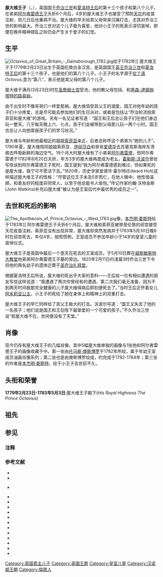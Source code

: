 {{NoteTA
|G1=PoliticiansUK
|G2=UK Places
|G3=People
|G4=Country
}}
{{Infobox royalty|royal
| name                 = 屋大维王子<br/>Prince Octavius
| image                = Octavius of Great Britain - West 1783.jpg
| caption              = 屋大维王子的画像，宫廷画师[[本杰明·委斯特|本杰明·委斯特]]绘于1783年
| house                = [[汉诺威王朝|汉诺威王朝]]
| father               = [[乔治三世_(英国)|英王乔治三世]]
| mother               = [[夏洛特_(梅克倫堡-施特雷利茨)|夏洛特王后]]
| birth_date           = {{Birth date|1779|2|23}}
| birth_place          = [[File:Union_flag_1606_(Kings_Colors).svg|25px]][[大不列颠岛|大不列颠]][[伦敦|伦敦]][[白金汉宫|白金汉宫]]
| death_date           = {{Death date and age|1783|5|3|1779|2|23}}
| death_place          = [[File:Union_flag_1606_(Kings_Colors).svg|25px]][[邱宫|邱宫]]
| date of burial       = 1783年5月10日
| place of burial      = [[File:Union_flag_1606_(Kings_Colors).svg|25px]][[西敏寺|西敏寺]]<br/>1820年2月11日<br/>[[File:Union_flag_1606_(Kings_Colors).svg|25px]][[温莎城堡|温莎城堡]][[圣乔治礼拜堂_(温莎城堡)|圣乔治礼拜堂]]
|}}

'''屋大维王子'''（{{lang|en|Prince Octavius}}，{{bd|1779年|2月23日|1783年|5月3日}}），英国国王[[乔治三世_(英国)|乔治三世]]和[[夏洛特_(梅克倫堡-施特雷利茨)|夏洛特王后]]的第十三个孩子和第八个儿子。在弟弟[[阿尔弗雷德王子_(大不列颠)|阿尔弗雷德王子]]夭折6个月后，4岁的屋大维王子也接受了预防[[天花|天花]]的疫苗注射，但几日后也重病不治。屋大维的早夭给其父母带来沉痛打击，尤其对乔治三世的影响最大。乔治三世对这个儿子极为喜爱，他对小王子的死表示深切哀悼，即便在晚年精神错乱之际仍会产生关于爱子的幻觉。

==生平==
[[File:Octavius_of_Great_Britain_-_Gainsborough_1782.jpg|thumb]]绘于1782年]]
屋大维王子于1779年2月23日出生于英国伦敦白金汉宫，是英国国王[[乔治三世_(英国)|英王乔治三世]]和[[夏洛特王后|夏洛特王后]]的第十三个孩子，也是他们的第八个儿子。小王子的名字源于[[拉丁语|拉丁语]]''Octovus'',意为“第八”，表示他是其父母的第八个儿子。

屋大维于满月(3月23日)时在[[圣詹姆士宫|圣詹姆士宫]]受洗，他的教父母包括{{link-en|布伦瑞克-沃尔芬比特尔公爵查尔斯一世|Charles I, Duke of Brunswick-Wolfenbüttel|布伦瑞克-沃尔芬比特尔公爵}}、{{link-en|梅克伦堡-什未林公爵弗雷德里克二世|Frederick II, Duke of Mecklenburg-Schwerin|梅克伦堡-什未林公爵}}和[[黑森-達姆施塔特的路易絲_(1757-1830)|黑森-達姆施塔特的路易絲]]。

由于出生时不像哥哥们一样爱惹祸，屋大维倍受其父王的溺爱。国王对他年幼的孩子们十分疼爱，总是尽可能去参加他们的生日派对，或者是包括让“乔治轮流抱索菲亚和屋大维”的游戏。另有一名见证者写道：“国王和王后总让孩子们在他们身边玩一整天。几乎每天晚上六、七点，孩子们会被带到父母那儿玩一两个小时。国王也总让人向他禀报孩子们的学习状况。”

屋大维与年龄和他最相近的姐姐[[索菲亚公主_(英国)|索菲亚]]亲近，后者总称呼这个弟弟为“她的儿子”。1780年夏，屋大维陪同姐姐索菲亚、[[伊丽莎白公主_(英國)|伊丽莎白]]和哥哥[[爱德华王子_(肯特及斯特拉森公爵)|爱德华]]去苏塞克斯海岸东湾阁去呼吸新鲜的海边空气。19个月大时屋大维有了小弟弟[[阿尔弗雷德王子_(英国)|阿尔弗雷德]]，但阿尔弗雷德于1782年8月20日夭折，年方3岁的屋大维再度成为老幺。[[霍勒斯·沃波尔|霍勒斯·沃波尔]]曾给{{link-en|霍勒斯·曼爵士|sir Horace Mann}}写信谈到阿尔弗雷德王子死时，国王提到“我为阿尔弗雷德感到难过，但如果死的是屋大维，我宁可不愿活下去。”1820年，历史学家爱德华·霍尔特(Edward Holt)这样描述屋大维王子的性格：“尽管这位王子未及5岁而亡，在他人眼中，他性情温顺，和善友好的程度非同常人，以至于他总能令人愉悦。”传记作家约翰·沃特金斯(John Watkins)补充曰屋大维“被认为是王室后代中最优秀的成员之一”。

==去世和死后的影响==
[[File:The_Apotheosis_of_Prince_Octavius_-_West_1783.jpg|thumb]]像，[[本杰明·委斯特|本杰明·委斯特]]绘于1783年]]
阿尔弗雷德王子夭折6个月后，屋大维和索菲亚被带至伦敦的邱宫接受天花疫苗注射。索菲亚没有出现异常，屋大维却突然发病并于1783年5月30日晚8时在邱宫死去，年仅4岁。按照惯例，王室成员不参加年龄小于14岁的皇室儿童的哀悼仪式。

屋大维王子是英国中最后一个患天花死去的王室成员，于5月10日葬在[[威斯敏斯特大教堂|威斯敏斯特大教堂]]他弟弟阿尔弗雷德王子墓的旁边。1820年2月11日约凌晨3时乔治三世下令将他的两名幼子的遗体迁葬于[[圣乔治礼拜堂_(温莎城堡)|圣乔治礼拜堂]]。

根据夏洛特王后所说，屋大维的死出乎大家的意料——王后给一位有相似遭遇的朋友写信这样说道：“我遭遇了两次你曾经有的遭遇，第二次我们毫无准备，因为不到两天时间我那完全健康的儿子屋大维得病后即刻便死去了。”当时王后正怀着女儿[[阿米莉亚公主_(英国)|阿米莉亚公主]]，小王子的死给了她在身体上和精神上的双重打击。

屋大维王子的早亡同样给了其父王极大的打击。沃波尔写道：“国王又失去了他的一名孩子；他们说是国王和王后陛下最挚爱的一个可爱的孩子。”不久乔治三世说“若屋大维不在，世间便没有了天堂。”

== 肖像 ==
现今仍存有屋大维王子的几幅肖像。其中5幅屋大维单独的画像与1张他和阿尔弗雷德王子的画像收藏于{{link-en|英国皇家收藏|Royal Collecion}}中。第一张由[[托马斯·庚斯博罗|托马斯·庚斯博罗]]于1782年所绘，属于年幼王室成员油画肖像系列；第二张也是由庚斯博罗绘成，约完成于1782-1784年；第三张的作者是[[本杰明·委斯特|本杰明·委斯特]]，绘于小王子去世前不久。
==头衔和荣誉==
'''1779年2月23日-1783年5月3日''':屋大维王子殿下(''His Royal Highness The Prince Octavius'')
== 祖先 ==
{{ahnentafel top|width=100%}}
{{ahnentafel-compact5
|style=font-size: 90%; line-height: 110%;
|border=1
|boxstyle=padding-top: 0; padding-bottom: 0;
|boxstyle_1=background-color: #fcc;
|boxstyle_2=background-color: #fb9;
|boxstyle_3=background-color: #ffc;
|boxstyle_4=background-color: #bfc;
|boxstyle_5=background-color: #9fe;
|1= 1. '''屋大维王子'''
|2= 2. [[乔治三世_(英国)|英国国王乔治三世]]
|3= 3. [[夏洛特王后|夏洛特王后]]
|4= 4. [[弗雷德里克_(威尔士亲王)|威尔士亲王弗雷德里克王子]]
|5= 5. [[薩克森-哥達-阿爾滕堡的奧古絲塔|威爾斯王妃奧古絲塔]]
|6= 6. [[Charles_Louis_Frederick,_Duke_of_Mecklenburg-Mirow|Duke Charles Louis Frederick of Mecklenburg-Strelitz, Prince of Mirow]]
|7= 7. [[Princess_Elizabeth_Albertine_of_Saxe-Hildburghausen|Princess Elizabeth Albertine of Saxe-Hildburghausen]]
|8= 8. [[乔治二世_(英国)|英国国王乔治二世]]
|9= 9. [[卡罗琳_(安斯巴赫)|卡罗琳王后]]
|10= 10. [[Frederick_II,_Duke_of_Saxe-Gotha-Altenburg|Frederick II, Duke of Saxe-Gotha-Altenburg]]
|11= 11. [[Magdalena_Augusta_of_Anhalt-Zerbst|Magdalena Augusta of Anhalt-Zerbst]]
|12= 12. [[Adolf_Frederick_II,_Duke_of_Mecklenburg-Strelitz|Adolf Frederick II, Duke of Mecklenburg-Strelitz]]
|13= 13. Christiane Emilie of Schwarzburg-Sondershausen
|14= 14. [[Ernest_Frederick_I,_Duke_of_Saxe-Hildburghausen|Ernest Frederick I, Duke of Saxe-Hildburghausen]]
|15= 15. [[Countess_Sophia_Albertine_of_Erbach-Erbach|Countess Sophia Albertine of Erbach-Erbach]]
|16= 16. [[乔治一世_(英国)|乔治一世]]
|17= 17. [[Sophia_Dorothea_of_Celle|Sophia Dorothea of Celle]]
|18= 18. [[Johann_Friedrich,_Margrave_of_Brandenburg-Ansbach|John Frederick, Margrave of Brandenburg-Ansbach]]
|19= 19. [[Princess_Eleonore_Erdmuthe_of_Saxe-Eisenach|Princess Eleonore Erdmuthe of Saxe-Eisenach]]
|20= 20. [[Frederick_I,_Duke_of_Saxe-Gotha-Altenburg|Frederick I, Duke of Saxe-Gotha-Altenburg]]
|21= 21. [[Magdalena_Sibylle_of_Saxe-Weissenfels|Magdalena Sibylle of Saxe-Weissenfels]]
|22= 22. [[Karl_of_Anhalt-Zerbst|Charles, Prince of Anhalt-Zerbst]]
|23= 23. Sophia of Saxe-Weissenfels
|24= 24. Adolf Frederick I, Duke of Mecklenburg-Strelitz
|25= 25. Maria Katharina of Brunswick-Wolfenbüttel
|26= 26. Christian William I of Schwarzburg-Sondershausen
|27= 27. Antoine Sybille of Barby-Muhlingen
|28= 28. [[Ernest_III,_Duke_of_Saxe-Hildburghausen|Ernest III, Duke of Saxe-Hildburghausen]]
|29= 29. [[Sophie_of_Waldeck|Sophie of Waldeck]]
|30= 30. George Louis I of Erbach-Erbach
|31= 31. Amelie Katherine of Waldeck-Eisenberg
}}</center>
{{ahnentafel bottom}}

== 参见 ==

=== 注释 ===
{{reflist|3}}

=== 参考文献 ===
{{refbegin|colwidth=30em}}
* {{cite journal|last=Baxby|first=Derrick|year=1984 |title=A Death From Inoculated Smallpox in the English Royal Family |journal=Medical History |volume=28 |pages=303–307 |doi= |pmc=1139449|ref=harv |pmid=6390027}}
*{{cite book|first=Jeremy|last=Black |authorlink=Jeremy Black (historian)|title=George III: America's Last King|publisher=Yale University Press|location=|year=2006|isbn=0-300-11732-9|url= |ref=harv}}
*{{cite journal|first=John|last=Cannon |year=2004|title=George III (1738–1820) |journal=Oxford Dictionary of National Biography|doi =10.1093/ref:odnb/10540 |url=http://0-www.oxforddnb.com.libus.csd.mu.edu/view/article/10540 |accessdate=2011-08-30 |ref=harv}} {{subscription needed}}
*{{cite book|first=Jennifer|last=Carrell |title=The Speckled Monster: A Historical Tale of Battling Smallpox|publisher=Penguin Group |location=New York |year=2003 |isbn=0-452-28507-0 |url=http://books.google.com/books?id=nFrG1KIQydkC&pg=PA392&dq=prince+octavius+1783+smallpox&hl=en&ei=inddTsqdFMXngQeHwbn6AQ&sa=X&oi=book_result&ct=result&resnum=10&ved=0CFUQ6AEwCTgK#v=onepage&q&f=false |ref=harv}}
*{{cite book|first=Flora|last=Fraser|authorlink=Flora Fraser (writer) |title=Princesses: The Six Daughters of George III |url=https://archive.org/details/princessessixdau0000fras_z3q4|publisher=John Murray |location=London |year=2004 |isbn=0-7195-6109-4 |ref=harv}}
* {{cite journal |last1=Fritz |first1=Paul S. |year=1982 |title=The Trade in Death: The Royal Funerals in England, 1685-1830 |journal=Eighteenth-Century Studies |volume=15 |issue=3 |pages=291–316 |publisher= |doi= |url=http://www.jstor.org/stable/2738157 |accessdate=2011-11-19 |ref=harv |archive-date=2016-04-28 |archive-url=https://web.archive.org/web/20160428131852/http://www.jstor.org/stable/2738157 |dead-url=no }}
* {{cite book|first=Christopher |last=Hibbert |authorlink=Christopher Hibbert |title=George III: A Personal History |publisher=Basic Books |location=|year=2000 |isbn=0-465-02724-5 |url=  |ref=harv}}
*{{cite book|first=Edward |last=Holt |title=The public and domestic life of His late Most Gracious Majesty, George the Third, Volume 1 |publisher=Sherwood, Neely, and Jones |location=London|year=1820 |isbn= |url=http://books.google.com/books?id=mWMBAAAAYAAJ&pg=PA256&dq=prince+octavius&hl=en&ei=ih1bTtSmK-ni0QHOxOmUCQ&sa=X&oi=book_result&ct=result&resnum=1&ved=0CCkQ6AEwADgK#v=onepage&q=prince%20octavius&f=false |ref=harv}}
* {{cite book|first=Kenneth J.|last=Panton |title=Historical Dictionary of the British Monarchy |publisher=Scarebrow Press, Inc |location=|year=2011 |isbn=0-8108-5779-0 |url=http://books.google.com/books?id=BiyyueBTpaMC&pg=PA359&dq=prince+octavius+1783+smallpox&hl=en&ei=inddTsqdFMXngQeHwbn6AQ&sa=X&oi=book_result&ct=result&resnum=1&ved=0CCkQ6AEwADgK#v=onepage&q&f=false |ref=harv}}
* {{cite book |last=Papendiek | first=Charlotte |title=Court and private life in the time of Queen Charlotte: Being the Journals of Mrs. Papendiek, Assistant Keeper of the Wardrobe and Reader to Her Majesty, Volume 1 |publisher=Spottiswoode and Co |location=London |year=1887 |isbn=1-143-96208-7 |url= |ref=harv}}
* {{cite book|first=Edgar|last=Sheppard |title=Memorials of St James's Palace |publisher=Longmans, Green, and Co |location=London |year=1894 |isbn=|ref=harv }}
* {{cite book|first=William |last=Sinclair |title=The Chapels Royal |publisher=Eveleigh Nash |location=London|year=1912 |isbn=|ref=harv }}
*{{cite book |first=Horace |last=Walpole |authorlink=Horace Walpole |coauthors=Peter Cunningham |title=The letters of Horace Walpole, fourth earl of Orford, Volume VIII |publisher=Richard Bentley and Son |location=London |year=1891 |isbn= |url=http://books.google.com/books?id=uBBqAAAAMAAJ&pg=PA363&dq=prince+octavius&hl=en&ei=fB1bTp-kA4bf0QHm7riUCQ&sa=X&oi=book_result&ct=result&resnum=10&ved=0CFIQ6AEwCQ#v=onepage&q=prince%20octavius&f=false |ref=harv |access-date=2014-01-29 |archive-date=2014-06-27 |archive-url=https://web.archive.org/web/20140627040032/http://books.google.com/books?id=uBBqAAAAMAAJ&pg=PA363&dq=prince+octavius&hl=en&ei=fB1bTp-kA4bf0QHm7riUCQ&sa=X&oi=book_result&ct=result&resnum=10&ved=0CFIQ6AEwCQ#v=onepage&q=prince%20octavius&f=false |dead-url=no }}
*{{cite book |first=John |last=Watkins |authorlink=John Watkins (writer) |title=Memoirs of Her most excellent Majesty Sophia-Charlotte: Queen of Great Britain, Volume 1 |publisher=Henry Colburn |location=London |year=1819 |isbn= |url=http://books.google.com/books?id=X9NCAAAAIAAJ&pg=PA291&dq=prince+octavius+1783+smallpox&hl=en&ei=B4JdTpmaCeHG0AHeh5mbAw&sa=X&oi=book_result&ct=result&resnum=4&ved=0CDUQ6AEwAzgU#v=onepage&q=octavius&f=false |ref=harv |access-date=2014-01-29 |archive-date=2014-06-27 |archive-url=https://web.archive.org/web/20140627040027/http://books.google.com/books?id=X9NCAAAAIAAJ&pg=PA291&dq=prince+octavius+1783+smallpox&hl=en&ei=B4JdTpmaCeHG0AHeh5mbAw&sa=X&oi=book_result&ct=result&resnum=4&ved=0CDUQ6AEwAzgU#v=onepage&q=octavius&f=false |dead-url=no }}
*{{cite book|first=Alison|last=Weir|authorlink=Alison Weir|title=Britain's Royal Families, The Complete Genealogy|publisher=Vintage Books|location=London|year=2008|isbn=978-0-09-953973-5 |ref=harv}}
{{refend}}
{{DEFAULTSORT:Octavius}}
{{英国王子}}
[[Category:英国君主儿子|Category:英国君主儿子]]
[[Category:英國王爵|Category:英國王爵]]
[[Category:皇室儿童|Category:皇室儿童]]
[[Category:汉诺威王朝|Category:汉诺威王朝]]
[[Category:倫敦人|Category:倫敦人]]